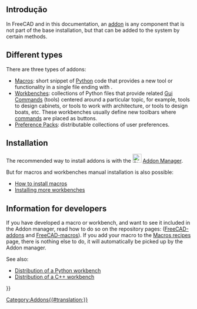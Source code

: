 <languages/>
{{TOCright}}

== Introdução ==

In FreeCAD and in this documentation, an [[addon|addon]] is any component that is not part of the base installation, but that can be added to the system by certain methods.

== Different types ==

There are three types of addons:
* [[Macros|Macros]]: short snippet of [[Python|Python]] code that provides a new tool or functionality in a single file ending with {{incode|.FCMacro}}.
* [[External_workbenches|Workbenches]]: collections of Python files that provide related [[Gui_Command|Gui Commands]] (tools) centered around a particular topic, for example, tools to design cabinets, or tools to work with architecture, or tools to design boats, etc. These workbenches usually define new toolbars where [[Gui_Command|commands]] are placed as buttons.
* [[Preference_Packs|Preference Packs]]: distributable collections of user preferences. {{Version|0.20}}

== Installation ==

The recommended way to install addons is with the [[File:Std_AddonMgr.svg|24px]] [[Std_AddonMgr|Addon Manager]].

But for macros and workbenches manual installation is also possible:
* [[How_to_install_macros|How to install macros]]
* [[Installing_more_workbenches|Installing more workbenches]]

== Information for developers ==

If you have developed a macro or workbench, and want to see it included in the Addon manager, read how to do so on the repository pages: ([https://github.com/FreeCAD/FreeCAD-addons/ FreeCAD-addons] and [https://github.com/FreeCAD/FreeCAD-macros/ FreeCAD-macros]). If you add your macro to the [[Macros_recipes|Macros recipes]] page, there is nothing else to do, it will automatically be picked up by the Addon manager.

See also:
* [[Workbench_creation#Distribution|Distribution of a Python workbench]]
* [[Workbench_creation#Distribution_2|Distribution of a C++ workbench]]


{{Userdocnavi{{#translation:}}}}
[[Category:Addons{{#translation:}}]]